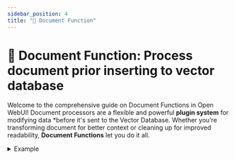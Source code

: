 ---
sidebar_position: 4
title: "📄 Document Function"
---

# 📄 Document Function: Process document prior inserting to vector database

Welcome to the comprehensive guide on Document Functions in Open WebUI! 
Document processors are a flexible and powerful **plugin system** for modifying data *before it's sent to the Vector Database.
Whether you’re transforming document for better context or cleaning up for improved readability, **Document Functions** let you do it all.  

<details>
<summary>Example</summary>

```
import re
import logging
from pydantic import BaseModel, Field

from open_webui.env import SRC_LOG_LEVELS

log = logging.getLogger(__name__)
log.setLevel(SRC_LOG_LEVELS["MAIN"])

class Document:
    """
    Document cleaner that removes common artifacts from imported documents.

    This processor cleans up document text by removing:
    - Document banners (CONFIDENTIAL, INTERNAL, DRAFT)
    - Page numbers and footers
    - Excessive whitespace and line breaks
    """

    class Valves(BaseModel):
        priority: int = Field(default=0, description="Processing priority (lower numbers run first)")

    def __init__(self):
        self.valves = self.Valves()

    def process(self, text: str) -> str:
        """
        Clean document text by removing common artifacts.

        Args:
            text: Original document text

        Returns:
            Cleaned document text
        """
        if not text or not isinstance(text, str):
            return text

        # Remove banners like "## INTERNAL ##", "**CONFIDENTIAL**", etc.
        text = re.sub(
            r"^\s*[#*\-]*\s*(internal|confidential|draft)\s*[#*\-]*\s*$",
            "",
            text,
            flags=re.IGNORECASE | re.MULTILINE,
        )

        # Remove footers like "page 3 of 10"
        text = re.sub(r"page\s*\d+\s*of\s*\d+", "", text, flags=re.IGNORECASE)

        # Collapse excessive empty lines
        text = re.sub(r"\n\s*\n+", "\n\n", text)

        return text.strip()
```
</details>